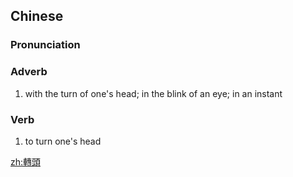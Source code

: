 {{also|转头}}
==Chinese==
{{zh-forms|s=转头}}

===Pronunciation===
{{zh-pron
|m=zhuǎntóu
|c=zyun3 tau4
|h=pfs=chón-thèu
|mn=tńg-thâu
|cat=adv,v
}}

===Adverb===
{{zh-adv}}

# with the turn of one's head; in the blink of an eye; in an instant

===Verb===
{{zh-verb}}

# to turn one's head

[[zh:轉頭]]